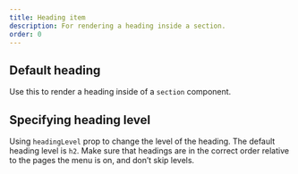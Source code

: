 ```yaml
---
title: Heading item
description: For rendering a heading inside a section.
order: 0
---
```



## Default heading

Use this to render a heading inside of a `section` component.

<Example Component={HeadingItemDefault} packageName="@atlaskit/menu" />

## Specifying heading level

Using `headingLevel` prop to change the level of the heading. The default heading level is `h2`. Make sure that headings are in the correct order relative to the pages the menu is on, and don’t skip levels.

<Example Component={HeadingItemLeveling} packageName="@atlaskit/menu" />
